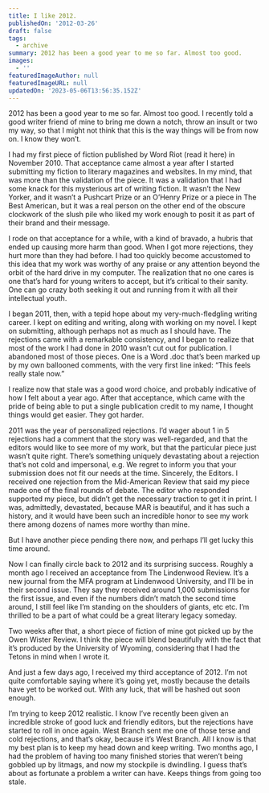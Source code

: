 ```yaml
---
title: I like 2012.
publishedOn: '2012-03-26'
draft: false
tags:
  - archive
summary: 2012 has been a good year to me so far. Almost too good.
images:
  - ''
featuredImageAuthor: null
featuredImageURL: null
updatedOn: '2023-05-06T13:56:35.152Z'
---
```


2012 has been a good year to me so far. Almost too good. I recently told a good writer friend of mine to bring me down a notch, throw an insult or two my way, so that I might not think that this is the way things will be from now on. I know they won’t.

I had my first piece of fiction published by Word Riot (read it here) in November 2010. That acceptance came almost a year after I started submitting my fiction to literary magazines and websites. In my mind, that was more than the validation of the piece. It was a validation that I had some knack for this mysterious art of writing fiction. It wasn’t the New Yorker, and it wasn’t a Pushcart Prize or an O’Henry Prize or a piece in The Best American, but it was a real person on the other end of the obscure clockwork of the slush pile who liked my work enough to posit it as part of their brand and their message.

I rode on that acceptance for a while, with a kind of bravado, a hubris that ended up causing more harm than good. When I got more rejections, they hurt more than they had before. I had too quickly become accustomed to this idea that my work was worthy of any praise or any attention beyond the orbit of the hard drive in my computer. The realization that no one cares is one that’s hard for young writers to accept, but it’s critical to their sanity. One can go crazy both seeking it out and running from it with all their intellectual youth.

I began 2011, then, with a tepid hope about my very-much-fledgling writing career. I kept on editing and writing, along with working on my novel. I kept on submitting, although perhaps not as much as I should have. The rejections came with a remarkable consistency, and I began to realize that most of the work I had done in 2010 wasn’t cut out for publication. I abandoned most of those pieces. One is a Word .doc that’s been marked up by my own ballooned comments, with the very first line inked: “This feels really stale now.”

I realize now that stale was a good word choice, and probably indicative of how I felt about a year ago. After that acceptance, which came with the pride of being able to put a single publication credit to my name, I thought things would get easier. They got harder.

2011 was the year of personalized rejections. I’d wager about 1 in 5 rejections had a comment that the story was well-regarded, and that the editors would like to see more of my work, but that the particular piece just wasn’t quite right. There’s something uniquely devastating about a rejection that’s not cold and impersonal, e.g. We regret to inform you that your submission does not fit our needs at the time. Sincerely, the Editors. I received one rejection from the Mid-American Review that said my piece made one of the final rounds of debate. The editor who responded supported my piece, but didn’t get the necessary traction to get it in print. I was, admittedly, devastated, because MAR is beautiful, and it has such a history, and it would have been such an incredible honor to see my work there among dozens of names more worthy than mine.

But I have another piece pending there now, and perhaps I’ll get lucky this time around.

Now I can finally circle back to 2012 and its surprising success. Roughly a month ago I received an acceptance from The Lindenwood Review. It’s a new journal from the MFA program at Lindenwood University, and I’ll be in their second issue. They say they received around 1,000 submissions for the first issue, and even if the numbers didn’t match the second time around, I still feel like I’m standing on the shoulders of giants, etc etc. I’m thrilled to be a part of what could be a great literary legacy someday.

Two weeks after that, a short piece of fiction of mine got picked up by the Owen Wister Review. I think the piece will blend beautifully with the fact that it’s produced by the University of Wyoming, considering that I had the Tetons in mind when I wrote it.

And just a few days ago, I received my third acceptance of 2012. I’m not quite comfortable saying where it’s going yet, mostly because the details have yet to be worked out. With any luck, that will be hashed out soon enough.

I’m trying to keep 2012 realistic. I know I’ve recently been given an incredible stroke of good luck and friendly editors, but the rejections have started to roll in once again. West Branch sent me one of those terse and cold rejections, and that’s okay, because it’s West Branch. All I know is that my best plan is to keep my head down and keep writing. Two months ago, I had the problem of having too many finished stories that weren’t being gobbled up by litmags, and now my stockpile is dwindling. I guess that’s about as fortunate a problem a writer can have. Keeps things from going too stale.
